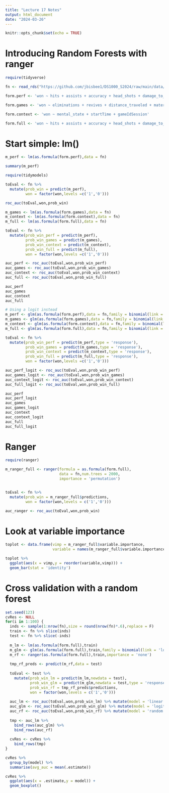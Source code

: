 ```yaml
---
title: "Lecture 17 Notes"
output: html_document
date: "2024-03-26"
---
```


```r
knitr::opts_chunk$set(echo = TRUE)
```

# Introducing Random Forests with ranger

```r
require(tidyverse)

fn <- read_rds("https://github.com/jbisbee1/DS1000_S2024/raw/main/data/fn_cleaned_final.rds")

form.perf <- 'won ~ hits + assists + accuracy + head_shots + damage_to_players'

form.games <- 'won ~ eliminations + revives + distance_traveled + materials_gathered'

form.context <- 'won ~ mental_state + startTime + gameIdSession'

form.full <- 'won ~ hits + assists + accuracy + head_shots + damage_to_players + eliminations + revives + distance_traveled + materials_gathered + mental_state + startTime + gameIdSession'
```

# Start simple: lm()

```r
m_perf <- lm(as.formula(form.perf),data = fn)

summary(m_perf)

require(tidymodels)

toEval <- fn %>%
  mutate(prob_win = predict(m_perf),
         won = factor(won,levels =c('1','0')))

roc_auc(toEval,won,prob_win)

m_games <- lm(as.formula(form.games),data = fn)
m_context <- lm(as.formula(form.context),data = fn)
m_full <- lm(as.formula(form.full),data = fn)

toEval <- fn %>%
  mutate(prob_win_perf = predict(m_perf),
         prob_win_games = predict(m_games),
         prob_win_context = predict(m_context),
         prob_win_full = predict(m_full),
         won = factor(won,levels =c('1','0')))

auc_perf <- roc_auc(toEval,won,prob_win_perf)
auc_games <- roc_auc(toEval,won,prob_win_games)
auc_context <- roc_auc(toEval,won,prob_win_context)
auc_full <- roc_auc(toEval,won,prob_win_full)

auc_perf
auc_games
auc_context
auc_full

# Using a logit instead
m_perf <- glm(as.formula(form.perf),data = fn,family = binomial(link = 'logit'))
m_games <- glm(as.formula(form.games),data = fn,family = binomial(link = 'logit'))
m_context <- glm(as.formula(form.context),data = fn,family = binomial(link = 'logit'))
m_full <- glm(as.formula(form.full),data = fn,family = binomial(link = 'logit'))

toEval <- fn %>%
  mutate(prob_win_perf = predict(m_perf,type = 'response'),
         prob_win_games = predict(m_games,type = 'response'),
         prob_win_context = predict(m_context,type = 'response'),
         prob_win_full = predict(m_full,type = 'response'),
         won = factor(won,levels =c('1','0')))

auc_perf_logit <- roc_auc(toEval,won,prob_win_perf)
auc_games_logit <- roc_auc(toEval,won,prob_win_games)
auc_context_logit <- roc_auc(toEval,won,prob_win_context)
auc_full_logit <- roc_auc(toEval,won,prob_win_full)

auc_perf
auc_perf_logit
auc_games
auc_games_logit
auc_context
auc_context_logit
auc_full
auc_full_logit
```

# Ranger

```r
require(ranger)

m_ranger_full <- ranger(formula = as.formula(form.full),
                        data = fn,num.trees = 2000,
                        importance = 'permutation')


toEval <- fn %>%
  mutate(prob_win = m_ranger_full$predictions,
         won = factor(won,levels = c('1','0')))

auc_ranger <- roc_auc(toEval,won,prob_win)
```

# Look at variable importance

```r
toplot <- data.frame(vimp = m_ranger_full$variable.importance,
                     variable = names(m_ranger_full$variable.importance))

toplot %>%
  ggplot(aes(x = vimp,y = reorder(variable,vimp))) + 
  geom_bar(stat = 'identity')
```

# Cross validation with a random forest

```r
set.seed(123)
cvRes <- NULL
for(i in 1:100) {
  inds <- sample(1:nrow(fn),size = round(nrow(fn)*.6),replace = F)
  train <- fn %>% slice(inds)
  test <- fn %>% slice(-inds)
  
  m_lm <- lm(as.formula(form.full),train)
  m_glm <- glm(as.formula(form.full),train,family = binomial(link = 'logit'))
  m_rf <- ranger(as.formula(form.full),train,importance = 'none')
  
  tmp_rf_preds <- predict(m_rf,data = test)
  
  toEval <- test %>%
    mutate(prob_win_lm = predict(m_lm,newdata = test),
           prob_win_glm = predict(m_glm,newdata = test,type = 'response'),
           prob_win_rf = tmp_rf_preds$predictions,
           won = factor(won,levels = c('1','0')))
  
  auc_lm <- roc_auc(toEval,won,prob_win_lm) %>% mutate(model = 'linear')
  auc_glm <- roc_auc(toEval,won,prob_win_glm) %>% mutate(model = 'logit')
  auc_rf <- roc_auc(toEval,won,prob_win_rf) %>% mutate(model = 'random forest')
  
  tmp <- auc_lm %>%
    bind_rows(auc_glm) %>%
    bind_rows(auc_rf)
  
  cvRes <- cvRes %>%
    bind_rows(tmp)
}

cvRes %>%
  group_by(model) %>%
  summarise(avg_auc = mean(.estimate))

cvRes %>%
  ggplot(aes(x = .estimate,y = model)) + 
  geom_boxplot()
```



